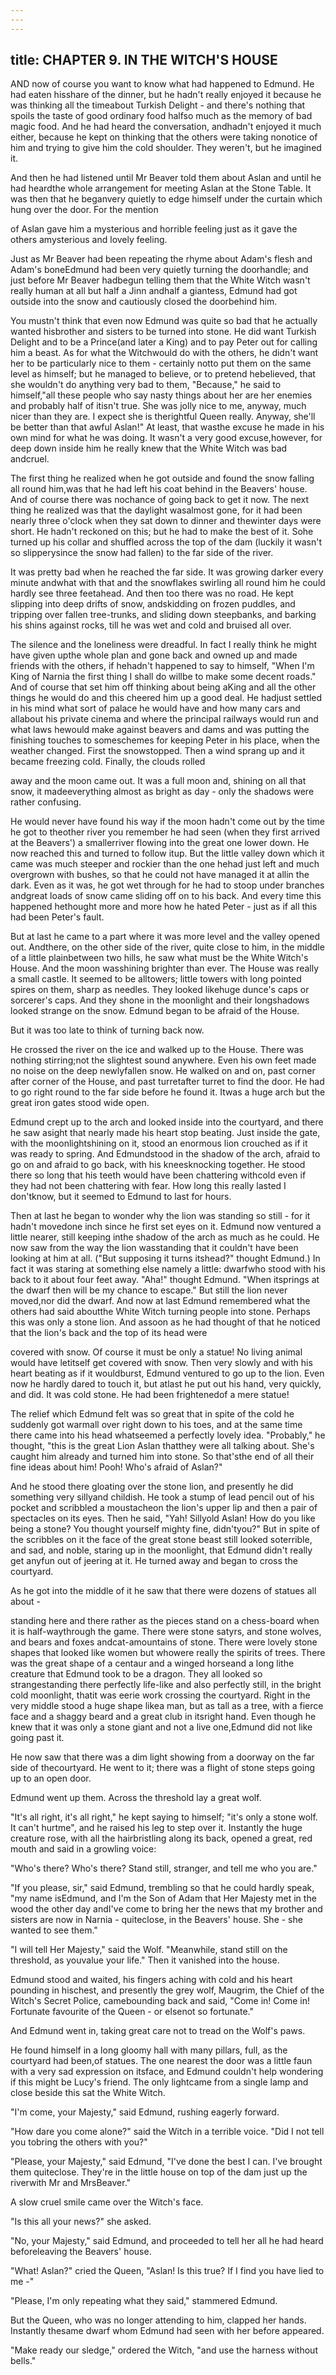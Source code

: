 ```yaml
---
---
---
```

title: CHAPTER 9. IN THE WITCH'S HOUSE
---

AND now of course you want to know what had happened to Edmund. He had eaten hisshare of the dinner, but he hadn't really enjoyed it because he was thinking all the timeabout Turkish Delight - and there's nothing that spoils the taste of good ordinary food halfso much as the memory of bad magic food. And he had heard the conversation, andhadn't enjoyed it much either, because he kept on thinking that the others were taking nonotice of him and trying to give him the cold shoulder. They weren't, but he imagined it.

And then he had listened until Mr Beaver told them about Aslan and until he had heardthe whole arrangement for meeting Aslan at the Stone Table. It was then that he beganvery quietly to edge himself under the curtain which hung over the door. For the mention

of Aslan gave him a mysterious and horrible feeling just as it gave the others amysterious and lovely feeling.

Just as Mr Beaver had been repeating the rhyme about Adam's flesh and Adam's boneEdmund had been very quietly turning the doorhandle; and just before Mr Beaver hadbegun telling them that the White Witch wasn't really human at all but half a Jinn andhalf a giantess, Edmund had got outside into the snow and cautiously closed the doorbehind him.

You mustn't think that even now Edmund was quite so bad that he actually wanted hisbrother and sisters to be turned into stone. He did want Turkish Delight and to be a Prince(and later a King) and to pay Peter out for calling him a beast. As for what the Witchwould do with the others, he didn't want her to be particularly nice to them - certainly notto put them on the same level as himself; but he managed to believe, or to pretend hebelieved, that she wouldn't do anything very bad to them, "Because," he said to himself,"all these people who say nasty things about her are her enemies and probably half of itisn't true. She was jolly nice to me, anyway, much nicer than they are. I expect she is therightful Queen really. Anyway, she'll be better than that awful Aslan!" At least, that wasthe excuse he made in his own mind for what he was doing. It wasn't a very good excuse,however, for deep down inside him he really knew that the White Witch was bad andcruel.

The first thing he realized when he got outside and found the snow falling all round him,was that he had left his coat behind in the Beavers' house. And of course there was nochance of going back to get it now. The next thing he realized was that the daylight wasalmost gone, for it had been nearly three o'clock when they sat down to dinner and thewinter days were short. He hadn't reckoned on this; but he had to make the best of it. Sohe turned up his collar and shuffled across the top of the dam (luckily it wasn't so slipperysince the snow had fallen) to the far side of the river.

It was pretty bad when he reached the far side. It was growing darker every minute andwhat with that and the snowflakes swirling all round him he could hardly see three feetahead. And then too there was no road. He kept slipping into deep drifts of snow, andskidding on frozen puddles, and tripping over fallen tree-trunks, and sliding down steepbanks, and barking his shins against rocks, till he was wet and cold and bruised all over.

The silence and the loneliness were dreadful. In fact I really think he might have given upthe whole plan and gone back and owned up and made friends with the others, if hehadn't happened to say to himself, "When I'm King of Narnia the first thing I shall do willbe to make some decent roads." And of course that set him off thinking about being aKing and all the other things he would do and this cheered him up a good deal. He hadjust settled in his mind what sort of palace he would have and how many cars and allabout his private cinema and where the principal railways would run and what laws hewould make against beavers and dams and was putting the finishing touches to someschemes for keeping Peter in his place, when the weather changed. First the snowstopped. Then a wind sprang up and it became freezing cold. Finally, the clouds rolled

away and the moon came out. It was a full moon and, shining on all that snow, it madeeverything almost as bright as day - only the shadows were rather confusing.

He would never have found his way if the moon hadn't come out by the time he got to theother river you remember he had seen (when they first arrived at the Beavers') a smallerriver flowing into the great one lower down. He now reached this and turned to follow itup. But the little valley down which it came was much steeper and rockier than the one hehad just left and much overgrown with bushes, so that he could not have managed it at allin the dark. Even as it was, he got wet through for he had to stoop under branches andgreat loads of snow came sliding off on to his back. And every time this happened hethought more and more how he hated Peter - just as if all this had been Peter's fault.

But at last he came to a part where it was more level and the valley opened out. Andthere, on the other side of the river, quite close to him, in the middle of a little plainbetween two hills, he saw what must be the White Witch's House. And the moon wasshining brighter than ever. The House was really a small castle. It seemed to be alltowers; little towers with long pointed spires on them, sharp as needles. They looked likehuge dunce's caps or sorcerer's caps. And they shone in the moonlight and their longshadows looked strange on the snow. Edmund began to be afraid of the House.

But it was too late to think of turning back now.

He crossed the river on the ice and walked up to the House. There was nothing stirring;not the slightest sound anywhere. Even his own feet made no noise on the deep newlyfallen snow. He walked on and on, past corner after corner of the House, and past turretafter turret to find the door. He had to go right round to the far side before he found it. Itwas a huge arch but the great iron gates stood wide open.

Edmund crept up to the arch and looked inside into the courtyard, and there he saw asight that nearly made his heart stop beating. Just inside the gate, with the moonlightshining on it, stood an enormous lion crouched as if it was ready to spring. And Edmundstood in the shadow of the arch, afraid to go on and afraid to go back, with his kneesknocking together. He stood there so long that his teeth would have been chattering withcold even if they had not been chattering with fear. How long this really lasted I don'tknow, but it seemed to Edmund to last for hours.

Then at last he began to wonder why the lion was standing so still - for it hadn't movedone inch since he first set eyes on it. Edmund now ventured a little nearer, still keeping inthe shadow of the arch as much as he could. He now saw from the way the lion wasstanding that it couldn't have been looking at him at all. ("But supposing it turns itshead?" thought Edmund.) In fact it was staring at something else namely a little: dwarfwho stood with his back to it about four feet away. "Aha!" thought Edmund. "When itsprings at the dwarf then will be my chance to escape." But still the lion never moved,nor did the dwarf. And now at last Edmund remembered what the others had said aboutthe White Witch turning people into stone. Perhaps this was only a stone lion. And assoon as he had thought of that he noticed that the lion's back and the top of its head were

covered with snow. Of course it must be only a statue! No living animal would have letitself get covered with snow. Then very slowly and with his heart beating as if it wouldburst, Edmund ventured to go up to the lion. Even now he hardly dared to touch it, but atlast he put out his hand, very quickly, and did. It was cold stone. He had been frightenedof a mere statue!

The relief which Edmund felt was so great that in spite of the cold he suddenly got warmall over right down to his toes, and at the same time there came into his head whatseemed a perfectly lovely idea. "Probably," he thought, "this is the great Lion Aslan thatthey were all talking about. She's caught him already and turned him into stone. So that'sthe end of all their fine ideas about him! Pooh! Who's afraid of Aslan?"

And he stood there gloating over the stone lion, and presently he did something very sillyand childish. He took a stump of lead pencil out of his pocket and scribbled a moustacheon the lion's upper lip and then a pair of spectacles on its eyes. Then he said, "Yah! Sillyold Aslan! How do you like being a stone? You thought yourself mighty fine, didn'tyou?" But in spite of the scribbles on it the face of the great stone beast still looked soterrible, and sad, and noble, staring up in the moonlight, that Edmund didn't really get anyfun out of jeering at it. He turned away and began to cross the courtyard.

As he got into the middle of it he saw that there were dozens of statues all about -

standing here and there rather as the pieces stand on a chess-board when it is half-waythrough the game. There were stone satyrs, and stone wolves, and bears and foxes andcat-amountains of stone. There were lovely stone shapes that looked like women but whowere really the spirits of trees. There was the great shape of a centaur and a winged horseand a long lithe creature that Edmund took to be a dragon. They all looked so strangestanding there perfectly life-like and also perfectly still, in the bright cold moonlight, thatit was eerie work crossing the courtyard. Right in the very middle stood a huge shape likea man, but as tall as a tree, with a fierce face and a shaggy beard and a great club in itsright hand. Even though he knew that it was only a stone giant and not a live one,Edmund did not like going past it.

He now saw that there was a dim light showing from a doorway on the far side of thecourtyard. He went to it; there was a flight of stone steps going up to an open door.

Edmund went up them. Across the threshold lay a great wolf.

"It's all right, it's all right," he kept saying to himself; "it's only a stone wolf. It can't hurtme", and he raised his leg to step over it. Instantly the huge creature rose, with all the hairbristling along its back, opened a great, red mouth and said in a growling voice:

"Who's there? Who's there? Stand still, stranger, and tell me who you are."

"If you please, sir," said Edmund, trembling so that he could hardly speak, "my name isEdmund, and I'm the Son of Adam that Her Majesty met in the wood the other day andI've come to bring her the news that my brother and sisters are now in Narnia - quiteclose, in the Beavers' house. She - she wanted to see them."

"I will tell Her Majesty," said the Wolf. "Meanwhile, stand still on the threshold, as youvalue your life." Then it vanished into the house.

Edmund stood and waited, his fingers aching with cold and his heart pounding in hischest, and presently the grey wolf, Maugrim, the Chief of the Witch's Secret Police, camebounding back and said, "Come in! Come in! Fortunate favourite of the Queen - or elsenot so fortunate."

And Edmund went in, taking great care not to tread on the Wolf's paws.

He found himself in a long gloomy hall with many pillars, full, as the courtyard had been,of statues. The one nearest the door was a little faun with a very sad expression on itsface, and Edmund couldn't help wondering if this might be Lucy's friend. The only lightcame from a single lamp and close beside this sat the White Witch.

"I'm come, your Majesty," said Edmund, rushing eagerly forward.

"How dare you come alone?" said the Witch in a terrible voice. "Did I not tell you tobring the others with you?"

"Please, your Majesty," said Edmund, "I've done the best I can. I've brought them quiteclose. They're in the little house on top of the dam just up the riverwith Mr and MrsBeaver."

A slow cruel smile came over the Witch's face.

"Is this all your news?" she asked.

"No, your Majesty," said Edmund, and proceeded to tell her all he had heard beforeleaving the Beavers' house.

"What! Aslan?" cried the Queen, "Aslan! Is this true? If I find you have lied to me -"

"Please, I'm only repeating what they said," stammered Edmund.

But the Queen, who was no longer attending to him, clapped her hands. Instantly thesame dwarf whom Edmund had seen with her before appeared.

"Make ready our sledge," ordered the Witch, "and use the harness without bells."